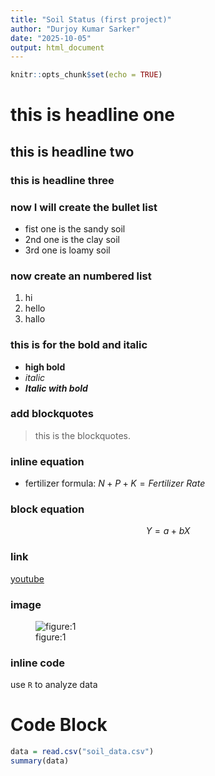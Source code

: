```yaml
---
title: "Soil Status (first project)"
author: "Durjoy Kumar Sarker"
date: "2025-10-05"
output: html_document
---
```


```r
knitr::opts_chunk$set(echo = TRUE)
```

# this is headline one

## this is headline two

### this is headline three

### now I will create the bullet list

-   fist one is the sandy soil
-   2nd one is the clay soil
-   3rd one is loamy soil

### now create an numbered list

1.  hi
2.  hello
3.  hallo

### this is for the bold and italic

-   **high bold**
-   *italic*
-   ***Italic with bold***

### add blockquotes

> this is the blockquotes.

### inline equation

-   fertilizer formula: $N + P + K = Fertilizer\ Rate$

### block equation

$$
Y = a + bX
$$

### link

[youtube](https://youtube.com)

### image

![figure:1](20210119_095246.jpg)

### inline code

use `R` to analyze data

# Code Block

```r
data = read.csv("soil_data.csv")
summary(data)
```


